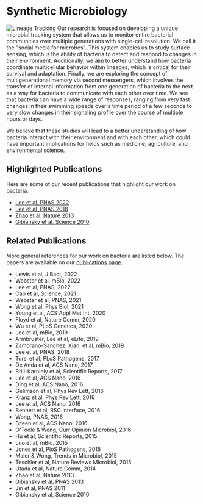 # Synthetic Microbiology

![Lineage Tracking](/lineage-tracking.jpg)
Our research is focused on developing a unique microbial tracking system that
allows us to monitor entire bacterial communities over multiple generations with
single-cell resolution. We call it the "social media for microbes". This system
enables us to study surface sensing, which is the ability of bacteria to detect
and respond to changes in their environment. Additionally, we aim to better
understand how bacteria coordinate multicellular behavior within lineages, which
is critical for their survival and adaptation. Finally, we are exploring the
concept of multigenerational memory via second messengers, which involves the
transfer of internal information from one generation of bacteria to the next as
a way for bacteria to communicate with each other over time. We see that
bacteria can have a wide range of responses, ranging from very fast changes in
their swimming speeds over a time period of a few seconds to very slow changes
in their signaling profile over the course of multiple hours or days. 

We believe that these studies will lead to a better understanding of how
bacteria interact with their environment and with each other, which could have
important implications for fields such as medicine, agriculture, and
environmental science.

## Highlighted Publications
Here are some of our recent publications that highlight our work on bacteria.
- [Lee et al, PNAS 2022](/pdf/10.1073~pnas.2112226119.pdf)
- [Lee et al, PNAS 2018](/pdf/10.1073~pnas.1720071115.pdf)
- [Zhao et al, Nature 2013](/pdf/10.1038~nature12155.pdf)
- [Gibiansky et al, Science 2010](/pdf/10.1126~science.1194238.pdf)

## Related Publications
More general references for our work on bacteria are listed below. The papers
are available on our [publications page](/publications).

- Lewis et al, J Bact, 2022
- Webster et al, mBio, 2022
- Lee et al, PNAS, 2022
- Cao et al, Science, 2021
- Webster et al, PNAS, 2021
- Wong et al, Phys Biol, 2021
- Young et al, ACS Appl Mat Int, 2020 
- Floyd et al, Nature Comm, 2020
- Wu et al, PLoS Genetics, 2020
- Lee et al, mBio, 2019
- Armbruster, Lee et al, eLife, 2019
- Zamorano-Sanchez, Xian, et al, mBio, 2019
- Lee et al, PNAS, 2018  
- Tursi et al, PLoS Pathogens, 2017
- De Anda et al, ACS Nano, 2017
- Brill-Karniely et al, Scientific Reports, 2017
- Lee et al, ACS Nano, 2016
- Ding et al, ACS Nano, 2016 
- Gelimson et al, Phys Rev Lett, 2016
- Kranz et al, Phys Rev Lett, 2016
- Lee et al, ACS Nano, 2016
- Bennett et al, RSC Interface, 2016
- Wong, PNAS, 2016
- Biteen et al, ACS Nano, 2016
- O'Toole & Wong, Curr Opinion Microbiol, 2016
- Hu et al, Scientific Reports, 2015
- Luo et al, mBio, 2015 
- Jones et al, PloS Pathogens, 2015
- Maier & Wong, Trends in Microbiol, 2015
- Teschler et al, Nature Reviews Microbiol, 2015
- Utada et al, Nature Comm, 2014
- Zhao et al, Nature 2013
- Gibiansky et al, PNAS 2013
- Jin et al, PNAS 2011
- Gibiansky et al, Science 2010